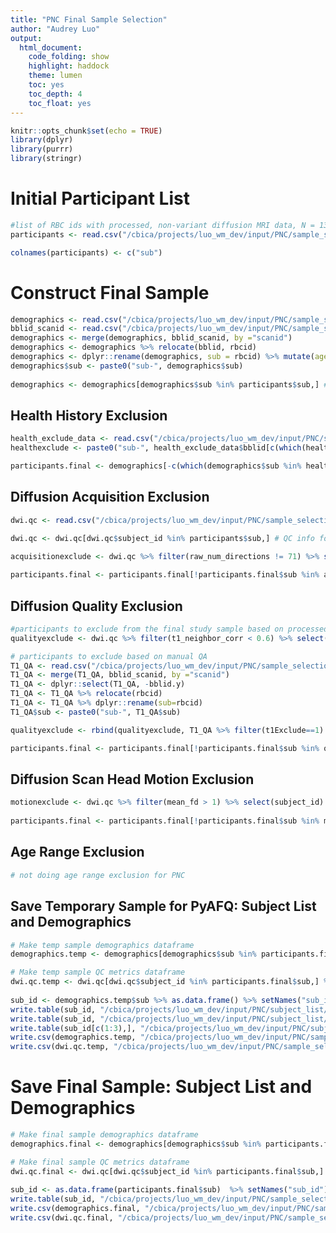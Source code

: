 ```yaml
---
title: "PNC Final Sample Selection"
author: "Audrey Luo"
output:
  html_document:
    code_folding: show
    highlight: haddock
    theme: lumen
    toc: yes
    toc_depth: 4
    toc_float: yes
---
```


```r
knitr::opts_chunk$set(echo = TRUE)
library(dplyr)
library(purrr)
library(stringr)
```

# Initial Participant List
```r
#list of RBC ids with processed, non-variant diffusion MRI data, N = 1368  
participants <- read.csv("/cbica/projects/luo_wm_dev/input/PNC/sample_selection_files/PNC_NonVariantDWI_participantlist.csv") # generated by /cbica/projects/luo_wm_dev/code/Generate_input/4_QC_scripts/PNC_identify_variants.ipynb

colnames(participants) <- c("sub") 

```

# Construct Final Sample
```r
demographics <- read.csv("/cbica/projects/luo_wm_dev/input/PNC/sample_selection_files/n1601_demographics_go1_20161212.csv") # copied over from network_replication
bblid_scanid <- read.csv("/cbica/projects/luo_wm_dev/input/PNC/sample_selection_files/bblid_scanid_sub.csv")
demographics <- merge(demographics, bblid_scanid, by ="scanid")
demographics <- demographics %>% relocate(bblid, rbcid)
demographics <- dplyr::rename(demographics, sub = rbcid) %>% mutate(age = ageAtScan1/12)
demographics$sub <- paste0("sub-", demographics$sub)
 
demographics <- demographics[demographics$sub %in% participants$sub,] #demographic, medical, and clinical information for just the N = 1368 participants with non-variant diffusion MRI data
```

## Health History Exclusion
```r
health_exclude_data <- read.csv("/cbica/projects/luo_wm_dev/input/PNC/sample_selection_files/n1601_health_20170421.csv")
healthexclude <- paste0("sub-", health_exclude_data$bblid[c(which(health_exclude_data$healthExcludev2==1))]) #fyi, bblid in health_exclude_data corresponds to sub in demographics 

participants.final <- demographics[-c(which(demographics$sub %in% healthexclude)),] #remove 118 health exclude participants from the initial sample of 1368 individuals with non-variant diffusion MRI data, remaining N = 1250
```

## Diffusion Acquisition Exclusion
```r
dwi.qc <- read.csv("/cbica/projects/luo_wm_dev/input/PNC/sample_selection_files/PNC_DWI_QCmetrics.csv") #diffusion scan acquisition parameters and quality metrics, generated by /cbica/projects/luo_wm_dev/code/Generate_input/4_QC_scripts/diffusion_qcmetrics.ipynb

dwi.qc <- dwi.qc[dwi.qc$subject_id %in% participants$sub,] # QC info for just the N=1368 participants with non-variant diffusion data
```

```r
acquisitionexclude <- dwi.qc %>% filter(raw_num_directions != 71) %>% select(subject_id) #participants to exclude from the final study sample for missing a diffusion MRI run, resulting in 35 diffusion directions instead of 71
 
participants.final <- participants.final[!participants.final$sub %in% acquisitionexclude$subject_id,] %>% as.data.frame() #remove 10 participants from the sample of 1250 health include individuals due to missing gradient directions, remaining N = 1240
```

## Diffusion Quality Exclusion
```r
#participants to exclude from the final study sample based on processed diffusion MRI neighborhood correlation
qualityexclude <- dwi.qc %>% filter(t1_neighbor_corr < 0.6) %>% select(subject_id) 

# participants to exclude based on manual QA
T1_QA <- read.csv("/cbica/projects/luo_wm_dev/input/PNC/sample_selection_files/n1601_t1QaData_20170306.csv")
T1_QA <- merge(T1_QA, bblid_scanid, by ="scanid")
T1_QA <- dplyr::select(T1_QA, -bblid.y)
T1_QA <- T1_QA %>% relocate(rbcid) 
T1_QA <- T1_QA %>% dplyr::rename(sub=rbcid)
T1_QA$sub <- paste0("sub-", T1_QA$sub)

qualityexclude <- rbind(qualityexclude, T1_QA %>% filter(t1Exclude==1) %>% select(sub) %>% rename(subject_id=sub))

participants.final <- participants.final[!participants.final$sub %in% qualityexclude$subject_id,] %>% as.data.frame() #remove an additional 26 participants from the sample of 1240 due to diffusion data quality, remaining N = 1214
```

## Diffusion Scan Head Motion Exclusion
```r
motionexclude <- dwi.qc %>% filter(mean_fd > 1) %>% select(subject_id) #participants to exclude from the final study sample based on high in-scanner head motion during the diffusion runs.  
 
participants.final <- participants.final[!participants.final$sub %in% motionexclude$subject_id,] %>% as.data.frame()  #remove additional 61 participants from the sample of 1214 due to in-scanner head motion, remaining N = 1153
```

## Age Range Exclusion 
```r
# not doing age range exclusion for PNC 
```

## Save Temporary Sample for PyAFQ: Subject List and Demographics
```r
# Make temp sample demographics dataframe
demographics.temp <- demographics[demographics$sub %in% participants.final$sub,] %>% mutate(age = ageAtScan1/12) %>% select(sub, age, sex, race)# combine demographics data 

# Make temp sample QC metrics dataframe 
dwi.qc.temp <- dwi.qc[dwi.qc$subject_id %in% participants.final$sub,] %>% select(subject_id, mean_fd, t1_neighbor_corr) %>% rename(sub = subject_id) # note that var(t1_neighbor_corr) = 0.0001081781 and var(mean_fd) = 0.0237685
 
sub_id <- demographics.temp$sub %>% as.data.frame() %>% setNames("sub_id") # want the same ordering as demographics df
write.table(sub_id, "/cbica/projects/luo_wm_dev/input/PNC/subject_list/PNC_tempsubject_list.txt", col.names=F, row.names=F, quote = FALSE)
write.table(sub_id, "/cbica/projects/luo_wm_dev/input/PNC/subject_list/PNC_subject_list_babs.txt", col.names=T, row.names=F, quote = FALSE)
write.table(sub_id[c(1:3),], "/cbica/projects/luo_wm_dev/input/PNC/subject_list/PNC_subject_list_test.txt", col.names=F, row.names=F, quote = FALSE)
write.csv(demographics.temp, "/cbica/projects/luo_wm_dev/input/PNC/sample_selection_files/PNC_WMDev_TempSampleDemographics_N1153_age8to23.csv", quote = F, row.names = F)
write.csv(dwi.qc.temp, "/cbica/projects/luo_wm_dev/input/PNC/sample_selection_files/PNC_WMDev_TempSampleQCMetrics_N1153_age8to23.csv", quote = F, row.names = F)


```

# Save Final Sample: Subject List and Demographics
```r
# Make final sample demographics dataframe
demographics.final <- demographics[demographics$sub %in% participants.final$sub,] %>% select(sub, age, sex, race) # combine demographics data 

# Make final sample QC metrics dataframe 
dwi.qc.final <- dwi.qc[dwi.qc$subject_id %in% participants.final$sub,] %>% select(subject_id, mean_fd, t1_neighbor_corr) %>% rename(sub = subject_id)  
 
sub_id <- as.data.frame(participants.final$sub)  %>% setNames("sub_id")
write.table(sub_id, "/cbica/projects/luo_wm_dev/input/PNC/sample_selection_files/PNC_WMDev_FinalSample_N1153_age8to22.txt", col.names=T, row.names=F, quote = TRUE)
write.csv(demographics.final, "/cbica/projects/luo_wm_dev/input/PNC/sample_selection_files/PNC_WMDev_FinalSampleDemographics_N1153_age8to22.csv", quote = F, row.names = F)
write.csv(dwi.qc.final, "/cbica/projects/luo_wm_dev/input/PNC/sample_selection_files/PNC_WMDev_FinalSampleQCMetrics_N1153_age8to22.csv", quote = F, row.names = F)

```